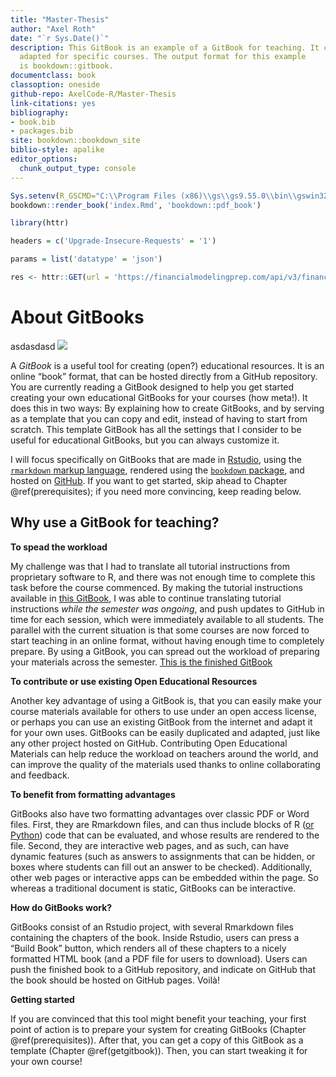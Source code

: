 ```yaml
--- 
title: "Master-Thesis"
author: "Axel Roth"
date: "`r Sys.Date()`"
description: This GitBook is an example of a GitBook for teaching. It can be 
  adapted for specific courses. The output format for this example
  is bookdown::gitbook.
documentclass: book
classoption: oneside
github-repo: AxelCode-R/Master-Thesis
link-citations: yes
bibliography:
- book.bib
- packages.bib
site: bookdown::bookdown_site
biblio-style: apalike
editor_options: 
  chunk_output_type: console
---
```

```r
Sys.setenv(R_GSCMD="C:\\Program Files (x86)\\gs\\gs9.55.0\\bin\\gswin32.exe")
bookdown::render_book('index.Rmd', 'bookdown::pdf_book')
```


```r
library(httr)

headers = c('Upgrade-Insecure-Requests' = '1')

params = list('datatype' = 'json')

res <- httr::GET(url = 'https://financialmodelingprep.com/api/v3/financial-statement-symbol-lists', httr::add_headers(.headers=headers), query = params)
```

<!--"Using GitBooks to create Open course materials"-->
# About GitBooks
asdasdasd
![](./img/using_gitbook.jpeg)

A *GitBook* is a useful tool for creating (open?) educational resources. It is an online "book" format, that can be hosted directly from a GitHub repository. You are currently reading a GitBook designed to help you get started creating your own educational GitBooks for your courses (how meta!). It does this in two ways: By explaining how to create GitBooks, and by serving as a template that you can copy and edit, instead of having to start from scratch. This template GitBook has all the settings that I consider to be useful for educational GitBooks, but you can always customize it.

I will focus specifically on GitBooks that are made in [Rstudio](https://rstudio.com), using the [`rmarkdown` markup language](https://rstudio.com/wp-content/uploads/2016/03/rmarkdown-cheatsheet-2.0.pdf), rendered using the [`bookdown` package](https://bookdown.org/yihui/bookdown/get-started.html), and hosted on [GitHub](https://github.com/). If you want to get started, skip ahead to Chapter \@ref(prerequisites); if you need more convincing, keep reading below.

## Why use a GitBook for teaching?

**To spead the workload**

My challenge was that I had to translate all tutorial instructions from proprietary software to R, and there was not enough time to complete this task before the course commenced. By making the tutorial instructions available in [this GitBook](https://cjvanlissa.github.io/TCSM/), I was able to continue translating tutorial instructions *while the semester was ongoing*, and push updates to GitHub in time for each session, which were immediately available to all students. The parallel with the current situation is that some courses are now forced to start teaching in an online format, without having enough time to completely prepare. By using a GitBook, you can spread out the workload of preparing your materials across the semester. [This is the finished GitBook](https://cjvanlissa.github.io/TCSM/)

**To contribute or use existing Open Educational Resources**

Another key advantage of using a GitBook is, that you can easily make your course materials available for others to use under an open access license, or perhaps you can use an existing GitBook from the internet and adapt it for your own uses. GitBooks can be easily duplicated and adapted, just like any other project hosted on GitHub. Contributing Open Educational Materials can help reduce the workload on teachers around the world, and can improve the quality of the materials used thanks to online collaborating and feedback.

**To benefit from formatting advantages**

GitBooks also have two formatting advantages over classic PDF or Word files. First, they are Rmarkdown files, and can thus include blocks of R ([or Python](https://rstudio.github.io/reticulate/articles/r_markdown.html)) code that can be evaluated, and whose results are rendered to the file. Second, they are interactive web pages, and as such, can have dynamic features (such as answers to assignments that can be hidden, or boxes where students can fill out an answer to be checked). Additionally, other web pages or interactive apps can be embedded within the page. So whereas a traditional document is static, GitBooks can be interactive.

**How do GitBooks work?**

GitBooks consist of an Rstudio project, with several Rmarkdown files containing the chapters of the book. Inside Rstudio, users can press a "Build Book" button, which renders all of these chapters to a nicely formatted HTML book (and a PDF file for users to download). Users can push the finished book to a GitHub repository, and indicate on GitHub that the book should be hosted on GitHub pages. Voilà!
  
**Getting started**
  
If you are convinced that this tool might benefit your teaching, your first point of action is to prepare your system for creating GitBooks (Chapter \@ref(prerequisites)). After that, you can get a copy of this GitBook as a template (Chapter \@ref(getgitbook)). Then, you can start tweaking it for your own course!
